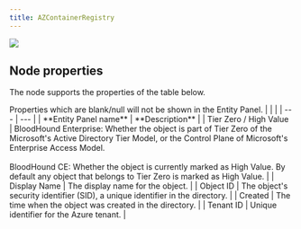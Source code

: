 ```yaml
---
title: AZContainerRegistry
---
```


<img src="/assets/community-edition-pill-tag.svg"/> 

## Node properties

The node supports the properties of the table below.

<Note>
<Note>
Properties which are blank/null will not be shown in the Entity Panel.
</Note>
</Note>
|     |     |
| --- | --- |
| **Entity Panel name** | **Description** |
| Tier Zero / High Value | BloodHound Enterprise: Whether the object is part of Tier Zero of the Microsoft's Active Directory Tier Model, or the Control Plane of Microsoft's Enterprise Access Model.  <br/>  <br/>BloodHound CE: Whether the object is currently marked as High Value. By default any object that belongs to Tier Zero is marked as High Value. |
| Display Name | The display name for the object. |
| Object ID | The object's security identifier (SID), a unique identifier in the directory. |
| Created | The time when the object was created in the directory. |
| Tenant ID | Unique identifier for the Azure tenant. |

